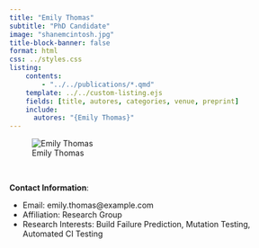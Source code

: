 ```yaml
---
title: "Emily Thomas"
subtitle: "PhD Candidate"
image: "shanemcintosh.jpg"
title-block-banner: false
format: html
css: ../styles.css
listing:
    contents:
        - "../../publications/*.qmd"
    template: ../../custom-listing.ejs
    fields: [title, autores, categories, venue, preprint]
    include:
      autores: "{Emily Thomas}"
---
```


::: {.profile-image}
![Emily Thomas](shanemcintosh.jpg "Emily Thomas")
:::
<br>

**Contact Information**:

- Email: emily.thomas@example.com   
- Affiliation: Research Group
- Research Interests: Build Failure Prediction, Mutation Testing, Automated CI Testing
